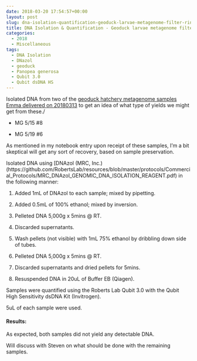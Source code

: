 ```yaml
---
date: 2018-03-20 17:54:57+00:00
layout: post
slug: dna-isolation-quantification-geoduck-larvae-metagenome-filter-rinses
title: DNA Isolation & Quantification - Geoduck larvae metagenome filter rinses
categories:
  - 2018
  - Miscellaneous
tags:
  - DNA Isolation
  - DNazol
  - geoduck
  - Panopea generosa
  - Qubit 3.0
  - Qubit dsDNA HS
---
```


Isolated DNA from two of the [geoduck hatchery metagenome samples Emma delivered on 20180313](https://robertslab.github.io/sams-notebook/posts/2018/2018-03-13-samples-received-geoduck-larvae-metagenome-filter-rinses/) to get an idea of what type of yields we might get from these./





  * MG 5/15 #8


  * MG 5/19 #6



As mentioned in my notebook entry upon receipt of these samples, I'm a bit skeptical will get any sort of recovery, based on sample preservation.

Isolated DNA using [DNAzol (MRC, Inc.)(https://github.com/RobertsLab/resources/blob/master/protocols/Commercial_Protocols/MRC_DNAzol_GENOMIC_DNA_ISOLATION_REAGENT.pdf) in the following manner:





  1. Added 1mL of DNAzol to each sample; mixed by pipetting.


  2. Added 0.5mL of 100% ethanol; mixed by inversion.


  3. Pelleted DNA 5,000g x 5mins @ RT.


  4. Discarded supernatants.


  5. Wash pellets (not visible) with 1mL 75% ethanol by dribbling down side of tubes.


  6. Pelleted DNA 5,000g x 5mins @ RT.


  7. Discarded supernatants and dried pellets for 5mins.


  8. Resuspended DNA in 20uL of Buffer EB (Qiagen).



Samples were quantified using the Roberts Lab Qubit 3.0 with the Qubit High Sensitivity dsDNA Kit (Invitrogen).

5uL of each sample were used.



#### Results:



As expected, both samples did not yield any detectable DNA.

Will discuss with Steven on what should be done with the remaining samples.
